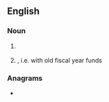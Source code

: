 {{also|paye|payé}}
==English==
{{wikipedia}}

===Noun===
{{en-noun|-}}

# {{lb|en|British}} {{io|lang=en|[[pay as you earn]]}}
# {{lb|en|Canadian}} {{io|lang=en|pay at year end|dot=}}, i.e. with old fiscal year funds

===Anagrams===
* {{anagrams|en|a=aepy|Peay|yeap}}